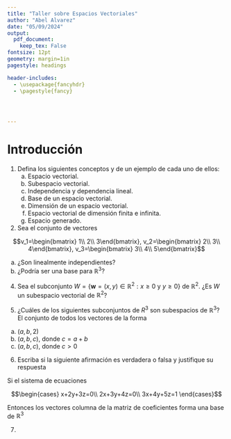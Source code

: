```yaml
---
title: "Taller sobre Espacios Vectoriales"
author: "Abel Alvarez"
date: "05/09/2024"
output:
  pdf_document:
    keep_tex: False
fontsize: 12pt
geometry: margin=1in
pagestyle: headings

header-includes:
  - \usepackage{fancyhdr}
  - \pagestyle{fancy}




---
```


# Introducción

1. Defina los siguientes conceptos  y de un ejemplo de cada uno de ellos:
    a. Espacio vectorial.
    b. Subespacio vectorial.
    c. Independencia y dependencia lineal.
    d. Base de un espacio vectorial.
    e. Dimensión de un espacio vectorial.
    f. Espacio vectorial de dimensión finita e infinita.
    g. Espacio generado.


2. Sea el conjunto de vectores 

$$v_1=\begin{bmatrix}
1\\
2\\
3\end{bmatrix}, v_2=\begin{bmatrix}
2\\
3\\
4\end{bmatrix}, v_3=\begin{bmatrix}
3\\
4\\
5\end{bmatrix}$$

a. ¿Son linealmente independientes?
b. ¿Podría ser una base para $\mathbb{R}^3$?

4. Sea el subconjunto $W=\{\textbf{w}=(x,y)\in \mathbb{R}^2: x\geq 0 \text{ y } y\geq 0\}$ de $\mathbb{R}^2$. ¿Es $W$ un subespacio vectorial de $\mathbb{R}^2$?

5. ¿Cuáles de los siguientes subconjuntos de $R^3$ son subespacios de $\mathbb{R}^3$? El conjunto de todos los vectores de la forma
a.  $(a, b, 2)$
b. $(a, b, c)$, donde $c = a + b$
c.  $(a, b, c)$, donde $c > 0$

6. Escriba si la siguiente afirmación es verdadera o falsa y justifique su respuesta

Si el sistema de ecuaciones 

$$\begin{cases}
x+2y+3z=0\\
2x+3y+4z=0\\
3x+4y+5z=1
\end{cases}$$

Entonces los vectores columna de la matriz de coeficientes forma una base de $\mathbb{R}^3$

7. 